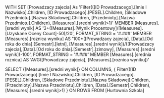 WITH
SET [Prowadzacy zajecia] As
'Filter(([ID Prowadzacego].[Imie I Nazwisko].Children, [ID Prowadzacego].[PESEL].Children, [Skladowe Przedmiotu].[Nazwa Skladowej].Children, [Przedmioty].[Nazwa Przedmiotu].Children), [Measures].[sredni wynik]>1)'
MEMBER [Measures].[sredni wynik] AS
'3+([Measures].[Wynik Procentowy]/[Measures].[Uzyskane Oceny Count]-50)/20', FORMAT_STRING = '#.###'
MEMBER [Measures].[roznica wyniku] AS
'100*([Prowadzacy zajecia], [Data].[Od roku do dnia].[Semestr].[letni], [Measures].[sredni wynik])/([Prowadzacy zajecia],[Data].[Od roku do dnia].[Semestr].[zimowy], [Measures].[sredni wynik])-100', FORMAT_STRING = '#.###'
MEMBER [Measures].[srednia roznica] AS
'AVG([Prowadzacy zajecia], [Measures].[roznica wyniku])'

SELECT
{[Measures].[sredni wynik]} ON COLUMNS,
{
Filter(([ID Prowadzacego].[Imie I Nazwisko].Children, [ID Prowadzacego].[PESEL].Children, [Skladowe Przedmiotu].[Nazwa Skladowej].Children, [Przedmioty].[Nazwa Przedmiotu].Children, [Data].[Semestr].Children), [Measures].[sredni wynik]>1)
} ON ROWS
FROM [Hurtownia Szkola]